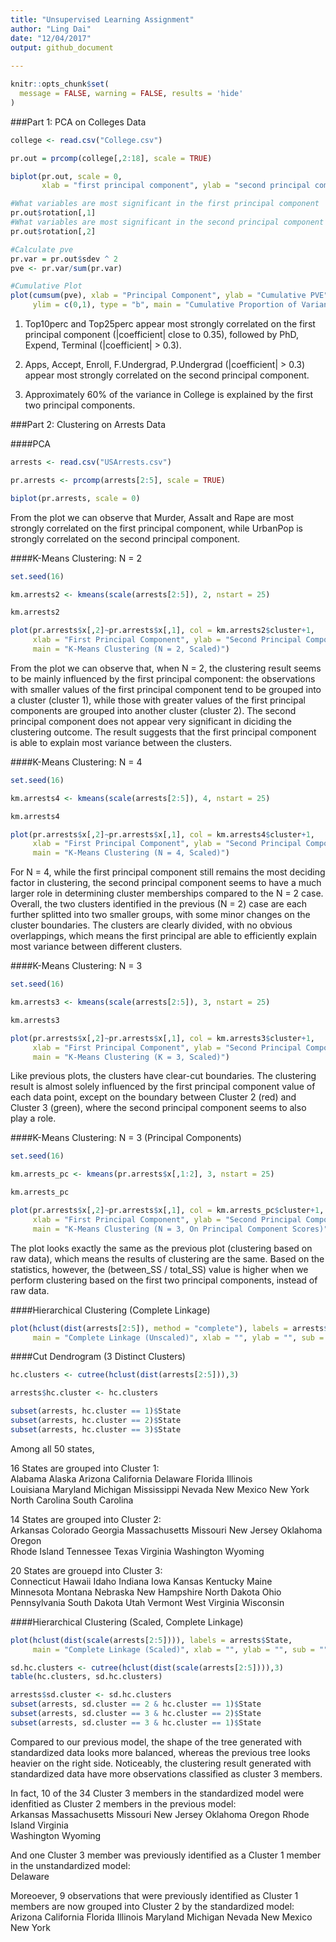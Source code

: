 ```yaml
---
title: "Unsupervised Learning Assignment"
author: "Ling Dai"
date: "12/04/2017"
output: github_document
 
---
```


```r
knitr::opts_chunk$set(
  message = FALSE, warning = FALSE, results = 'hide'
)
```

###Part 1: PCA on Colleges Data
```r

college <- read.csv("College.csv")

pr.out = prcomp(college[,2:18], scale = TRUE)

biplot(pr.out, scale = 0,
       xlab = "first principal component", ylab = "second principal component")

#What variables are most significant in the first principal component
pr.out$rotation[,1]
#What variables are most significant in the second principal component
pr.out$rotation[,2]

#Calculate pve
pr.var = pr.out$sdev ^ 2
pve <- pr.var/sum(pr.var)

#Cumulative Plot
plot(cumsum(pve), xlab = "Principal Component", ylab = "Cumulative PVE",
     ylim = c(0,1), type = "b", main = "Cumulative Proportion of Variance Explained")

```

1.  Top10perc and Top25perc appear most strongly correlated on the first principal component (|coefficient| close to 0.35), followed by PhD, Expend, Terminal (|coefficient| > 0.3).

2.  Apps, Accept, Enroll, F.Undergrad, P.Undergrad (|coefficient| > 0.3) appear most strongly correlated on the second principal component.

3.  Approximately 60% of the variance in College is explained by the first two principal components.

###Part 2: Clustering on Arrests Data

####PCA
```r

arrests <- read.csv("USArrests.csv")

pr.arrests <- prcomp(arrests[2:5], scale = TRUE)

biplot(pr.arrests, scale = 0)
```

From the plot we can observe that Murder, Assalt and Rape are most strongly correlated on the first principal component, while UrbanPop is strongly correlated on the second principal component.

####K-Means Clustering: N = 2
```r
set.seed(16)

km.arrests2 <- kmeans(scale(arrests[2:5]), 2, nstart = 25)

km.arrests2

plot(pr.arrests$x[,2]~pr.arrests$x[,1], col = km.arrests2$cluster+1,
     xlab = "First Principal Component", ylab = "Second Principal Component",
     main = "K-Means Clustering (N = 2, Scaled)")
```

From the plot we can observe that, when N = 2, the clustering result seems to be mainly influenced by the first principal component: the observations with smaller values of the first principal component tend to be grouped into a cluster (cluster 1), while those with greater values of the first principal components are grouped into another cluster (cluster 2). The second principal component does not appear very significant in diciding the clustering outcome. The result suggests that the first principal component is able to explain most variance between the clusters.


####K-Means Clustering: N = 4
```r
set.seed(16)

km.arrests4 <- kmeans(scale(arrests[2:5]), 4, nstart = 25)

km.arrests4

plot(pr.arrests$x[,2]~pr.arrests$x[,1], col = km.arrests4$cluster+1,
     xlab = "First Principal Component", ylab = "Second Principal Component",
     main = "K-Means Clustering (N = 4, Scaled)")
```

For N = 4, while the first principal component still remains the most deciding factor in clustering, the second principal component seems to have a much larger role in determining cluster memberships compared to the N = 2 case. Overall, the two clusters identified in the previous (N = 2) case are each further splitted into two smaller groups, with some minor changes on the cluster boundaries. The clusters are clearly divided, with no obvious overlappings, which means the first principal are able to efficiently explain most variance between different clusters.

####K-Means Clustering: N = 3
```r
set.seed(16)

km.arrests3 <- kmeans(scale(arrests[2:5]), 3, nstart = 25)

km.arrests3

plot(pr.arrests$x[,2]~pr.arrests$x[,1], col = km.arrests3$cluster+1,
     xlab = "First Principal Component", ylab = "Second Principal Component",
     main = "K-Means Clustering (K = 3, Scaled)")
```

Like previous plots, the clusters have clear-cut boundaries. The clustering result is almost solely influenced by the first principal component value of each data point, except on the boundary between Cluster 2 (red) and Cluster 3 (green), where the second principal component seems to also play a role.

####K-Means Clustering: N = 3 (Principal Components)
```r

set.seed(16)

km.arrests_pc <- kmeans(pr.arrests$x[,1:2], 3, nstart = 25)

km.arrests_pc

plot(pr.arrests$x[,2]~pr.arrests$x[,1], col = km.arrests_pc$cluster+1,
     xlab = "First Principal Component", ylab = "Second Principal Component",
     main = "K-Means Clustering (N = 3, On Principal Component Scores)")
```

The plot looks exactly the same as the previous plot (clustering based on raw data), which means the results of clustering are the same. Based on the statistics, however, the (between_SS / total_SS) value is higher when we perform clustering based on the first two principal components, instead of raw data.


####Hierarchical Clustering (Complete Linkage)
```r
plot(hclust(dist(arrests[2:5]), method = "complete"), labels = arrests$State,
     main = "Complete Linkage (Unscaled)", xlab = "", ylab = "", sub = "")
```


####Cut Dendrogram (3 Distinct Clusters)
```r
hc.clusters <- cutree(hclust(dist(arrests[2:5])),3)

arrests$hc.cluster <- hc.clusters

subset(arrests, hc.cluster == 1)$State
subset(arrests, hc.cluster == 2)$State
subset(arrests, hc.cluster == 3)$State

```

Among all 50 states,

16 States are grouped into Cluster 1:  
Alabama        Alaska         Arizona        California     Delaware       Florida        Illinois      
Louisiana      Maryland       Michigan       Mississippi    Nevada         New Mexico     New York      
North Carolina South Carolina

14 States are grouped into Cluster 2:  
Arkansas      Colorado      Georgia       Massachusetts Missouri      New Jersey    Oklahoma      Oregon       
Rhode Island  Tennessee     Texas         Virginia      Washington    Wyoming 

20 States are grouepd into Cluster 3:  
Connecticut   Hawaii        Idaho         Indiana       Iowa          Kansas        Kentucky      Maine        
Minnesota     Montana       Nebraska      New Hampshire North Dakota  Ohio          Pennsylvania  South Dakota 
Utah          Vermont       West Virginia Wisconsin 

####Hierarchical Clustering (Scaled, Complete Linkage)
```r
plot(hclust(dist(scale(arrests[2:5]))), labels = arrests$State,
     main = "Complete Linkage (Scaled)", xlab = "", ylab = "", sub = "")

sd.hc.clusters <- cutree(hclust(dist(scale(arrests[2:5]))),3)
table(hc.clusters, sd.hc.clusters)

arrests$sd.cluster <- sd.hc.clusters
subset(arrests, sd.cluster == 2 & hc.cluster == 1)$State
subset(arrests, sd.cluster == 3 & hc.cluster == 2)$State
subset(arrests, sd.cluster == 3 & hc.cluster == 1)$State
```

Compared to our previous model, the shape of the tree generated with standardized data looks more balanced, whereas the previous tree looks heavier on the right side. Noticeably, the clustering result generated with standardized data have more observations classified as cluster 3 members.

In fact, 10 of the 34 Cluster 3 members in the standardized model were idenfitied as Cluster 2 members in the previous model:  
Arkansas      Massachusetts Missouri      New Jersey    Oklahoma      Oregon        Rhode Island  Virginia     
Washington    Wyoming  

And one Cluster 3 member was previously identified as a Cluster 1 member in the unstandardized model:  
Delaware

Moreoever, 9 observations that were previously identified as Cluster 1 members are now grouped into Cluster 2 by the standardized model:  
Arizona    California Florida    Illinois   Maryland   Michigan   Nevada     New Mexico New York